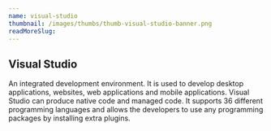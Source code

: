 ```yaml
---
name: visual-studio
thumbnail: /images/thumbs/thumb-visual-studio-banner.png
readMoreSlug:
---
```


## Visual Studio

An integrated development environment. It is used to develop desktop applications, websites, web applications and mobile applications. Visual Studio can produce native code and managed code. It supports 36 different programming languages and allows the developers to use any programming packages by installing extra plugins.
